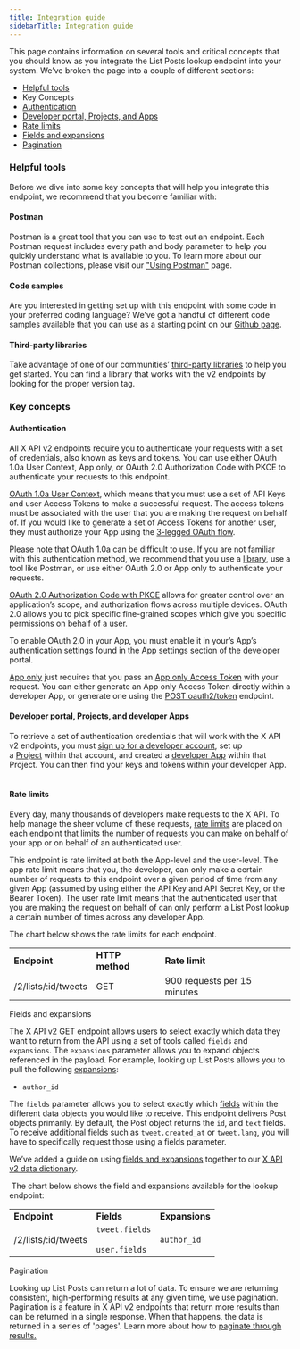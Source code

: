 ---
title: Integration guide
sidebarTitle: Integration guide
---


This page contains information on several tools and critical concepts that you should know as you integrate the List Posts lookup endpoint into your system. We’ve broken the page into a couple of different sections:

* [Helpful tools](#helpful)
* Key Concepts
* [Authentication](#authentication)
* [Developer portal, Projects, and Apps](#portal)
* [Rate limits](#limits)
* [Fields and expansions](#fields)
* [Pagination](#pagination)

### Helpful tools

Before we dive into some key concepts that will help you integrate this endpoint, we recommend that you become familiar with:

#### Postman

Postman is a great tool that you can use to test out an endpoint. Each Postman request includes every path and body parameter to help you quickly understand what is available to you. To learn more about our Postman collections, please visit our ["Using Postman"](https://developer.x.com/en/docs/tutorials/postman-getting-started) page. 

#### Code samples

Are you interested in getting set up with this endpoint with some code in your preferred coding language? We’ve got a handful of different code samples available that you can use as a starting point on our [Github page](https://github.com/xdevplatform/Twitter-API-v2-sample-code).

#### Third-party libraries

Take advantage of one of our communities’ [third-party libraries](/x-api/tools-and-libraries/overview) to help you get started. You can find a library that works with the v2 endpoints by looking for the proper version tag.

### Key concepts

#### Authentication

All X API v2 endpoints require you to authenticate your requests with a set of credentials, also known as keys and tokens. You can use either OAuth 1.0a User Context, App only, or OAuth 2.0 Authorization Code with PKCE to authenticate your requests to this endpoint. 

[OAuth 1.0a User Context](https://developer.twitter.com/resources/fundamentals/authentication), which means that you must use a set of API Keys and user Access Tokens to make a successful request. The access tokens must be associated with the user that you are making the request on behalf of. If you would like to generate a set of Access Tokens for another user, they must authorize your App using the [3-legged OAuth flow](https://developer.twitter.com/resources/fundamentals/authentication/obtaining-user-access-tokens).

Please note that OAuth 1.0a can be difficult to use. If you are not familiar with this authentication method, we recommend that you use a [library](https://developer.x.com/en/content/en/docs/twitter-api/tools-and-libraries), use a tool like Postman, or use either OAuth 2.0 or App only to authenticate your requests.

[OAuth 2.0 Authorization Code with PKCE](https://developer.twitter.com/en/docs/authentication/oauth-2-0/authorization-code) allows for greater control over an application’s scope, and authorization flows across multiple devices. OAuth 2.0 allows you to pick specific fine-grained scopes which give you specific permissions on behalf of a user. 

To enable OAuth 2.0 in your App, you must enable it in your’s App’s authentication settings found in the App settings section of the developer portal.

[App only](https://developer.twitter.com/en/docs/authentication/oauth-2-0) just requires that you pass an [App only Access Token](https://developer.twitter.com/en/docs/authentication/oauth-2-0/bearer-tokens) with your request. You can either generate an App only Access Token directly within a developer App, or generate one using the [POST oauth2/token](https://developer.twitter.com/en/docs/authentication/api-reference/token) endpoint.

#### Developer portal, Projects, and developer Apps

To retrieve a set of authentication credentials that will work with the X API v2 endpoints, you must [sign up for a developer account](https://developer.twitter.com/en/portal/petition/essential/basic-info), set up a [Project](/resources/fundamentals/projects) within that account, and created a [developer App](/resources/fundamentals/developer-apps) within that Project. You can then find your keys and tokens within your developer App.
 

#### Rate limits

Every day, many thousands of developers make requests to the X API. To help manage the sheer volume of these requests, [rate limits](https://developer.twitter.com/x-api/fundamentals/rate-limits) are placed on each endpoint that limits the number of requests you can make on behalf of your app or on behalf of an authenticated user. 

This endpoint is rate limited at both the App-level and the user-level. The app rate limit means that you, the developer, can only make a certain number of requests to this endpoint over a given period of time from any given App (assumed by using either the API Key and API Secret Key, or the Bearer Token). The user rate limit means that the authenticated user that you are making the request on behalf of can only perform a List Post lookup a certain number of times across any developer App.

The chart below shows the rate limits for each endpoint.

|     |     |     |
| --- | --- | --- |
| **Endpoint** | **HTTP method** | **Rate limit** |
| /2/lists/:id/tweets | GET | 900 requests per 15 minutes |

Fields and expansions

The X API v2 GET endpoint allows users to select exactly which data they want to return from the API using a set of tools called `fields` and `expansions`. The `expansions` parameter allows you to expand objects referenced in the payload. For example, looking up List Posts allows you to pull the following [expansions](https://developer.twitter.com/en/docs/twitter-api/expansions):

* `author_id`


The `fields` parameter allows you to select exactly which [fields](https://developer.twitter.com/en/docs/twitter-api/fields) within the different data objects you would like to receive. This endpoint delivers Post objects primarily. By default, the Post object returns the `id`, and `text` fields. To receive additional fields such as `tweet.created_at` or `tweet.lang`, you will have to specifically request those using a fields parameter. 

We’ve added a guide on using [fields and expansions](https://developer.twitter.com/en/docs/twitter-api/data-dictionary/using-fields-and-expansions) together to our [X API v2 data dictionary](https://developer.twitter.com/en/docs/twitter-api/data-dictionary/introduction).

 The chart below shows the field and expansions available for the lookup endpoint:

|     |     |     |
| --- | --- | --- |
| **Endpoint** | **Fields** | **Expansions** |
| /2/lists/:id/tweets | `tweet.fields`<br/><br/>`user.fields` | `author_id` |

Pagination

Looking up List Posts can return a lot of data. To ensure we are returning consistent, high-performing results at any given time, we use pagination. Pagination is a feature in X API v2 endpoints that return more results than can be returned in a single response. When that happens, the data is returned in a series of 'pages'. Learn more about how to [paginate through results.](/x-api/fundamentals/pagination)
